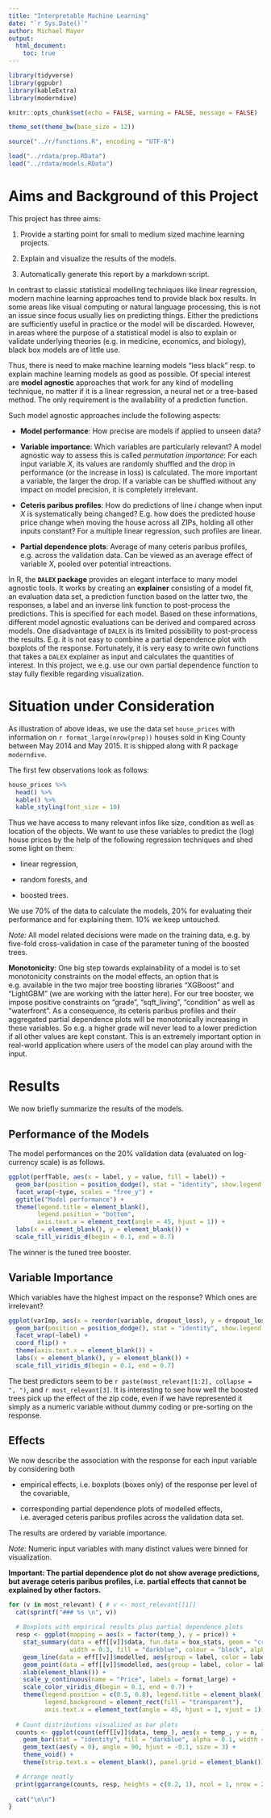 ---
title: "Interpretable Machine Learning"
date: "`r Sys.Date()`"
author: Michael Mayer
output:
  html_document:
    toc: true
---

```{r setup, warning = FALSE, message = FALSE, echo = FALSE}
library(tidyverse)
library(ggpubr)
library(kableExtra)
library(moderndive)

knitr::opts_chunk$set(echo = FALSE, warning = FALSE, message = FALSE) 

theme_set(theme_bw(base_size = 12))

source("../r/functions.R", encoding = "UTF-8")

load("../rdata/prep.RData")
load("../rdata/models.RData")


```

# Aims and Background of this Project

This project has three aims:

1) Provide a starting point for small to medium sized machine learning projects.

2) Explain and visualize the results of the models.

3) Automatically generate this report by a markdown script.

In contrast to classic statistical modelling techniques like linear regression, modern machine learning approaches tend to provide black box results. In some areas like visual computing or natural language processing, this is not an issue since focus usually lies on predicting things. Either the predictions are sufficiently useful in practice or the model will be discarded. However, in areas where the purpose of a statistical model is also to explain or validate underlying theories (e.g. in medicine, economics, and biology), black box models are of little use. 

Thus, there is need to make machine learning models "less black" resp. to explain machine learning models as good as possible. Of special interest are **model agnostic** approaches that work for any kind of modelling technique, no matter if it is a linear regression, a neural net or a tree-based method. The only requirement is the availability of a prediction function.

Such model agnostic approaches include the following aspects:

- **Model performance**: How precise are models if applied to unseen data?

- **Variable importance**: Which variables are particularly relevant? A model agnostic way to assess this is called *permutation importance*: For each input variable $X$, its values are randomly shuffled and the drop in performance (or the increase in loss) is calculated. The more important a variable, the larger the drop. If a variable can be shuffled without any impact on model precision, it is completely irrelevant.

- **Ceteris paribus profiles**: How do predictions of line $i$ change when input $X$ is systematically being changed? E.g. how does the predicted house price change when moving the house across all ZIPs, holding all other inputs constant? For a multiple linear regression, such profiles are linear. 

- **Partial dependence plots**: Average of many ceteris paribus profiles, e.g. across the validation data. Can be viewed as an average effect of variable $X$, pooled over potential intreactions.

In R, the **`DALEX` package** provides an elegant interface to many model agnostic tools. It works by creating an **explainer** consisting of a model fit, an evaluation data set, a prediction function based on the latter two, the responses, a label and an inverse link function to post-process the predictions. This is specified for each model. Based on these informations, different model agnostic evaluations can be derived and compared across models. One disadvantage of `DALEX` is its limited possibility to post-process the results. E.g. it is not easy to combine a partial dependence plot with boxplots of the response. Fortunately, it is very easy to write own functions that takes a `DALEX` explainer as input and calculates the quantities of interest. In this project, we e.g. use our own partial dependence function to stay fully flexible regarding visualization.

# Situation under Consideration

As illustration of above ideas, we use the data set `house_prices` with information on `r format_large(nrow(prep))` houses sold in King County between May 2014 and May 2015. It is shipped along with R package `moderndive`.

The first few observations look as follows:

```{r}
house_prices %>% 
  head() %>% 
  kable() %>%
  kable_styling(font_size = 10)
```

Thus we have access to many relevant infos like size, condition as well as location of the objects. We want to use these variables to predict the (log) house prices by the help of the following regression techniques and shed some light on them: 

- linear regression,

- random forests, and

- boosted trees.

We use 70% of the data to calculate the models, 20% for evaluating their performance and for explaining them. 10% we keep untouched.

*Note:* All model related decisions were made on the training data, e.g. by five-fold cross-validation in case of the parameter tuning of the boosted trees.

**Monotonicity**: One big step towards explainability of a model is to set monotonicity constraints on the model effects, an option that is e.g. available in the two major tree boosting libraries "XGBoost" and "LightGBM" (we are working with the latter here). For our tree booster, we impose positive constraints on "grade", "sqft_living", "condition" as well as "waterfront". As a consequence, its ceteris paribus profiles and their aggregated partial dependence plots will be monotonically increasing in these variables. So e.g. a higher grade will never lead to a lower prediction if all other values are kept constant. This is an extremely important option in real-world application where users of the model can play around with the input.

# Results

We now briefly summarize the results of the models.

## Performance of the Models

The model performances on the 20% validation data (evaluated on log-currency scale) is as follows.

```{r}
ggplot(perfTable, aes(x = label, y = value, fill = label)) + 
  geom_bar(position = position_dodge(), stat = "identity", show.legend = FALSE) +
  facet_wrap(~type, scales = "free_y") +
  ggtitle("Model performance") + 
  theme(legend.title = element_blank(), 
        legend.position = "bottom", 
        axis.text.x = element_text(angle = 45, hjust = 1)) +
  labs(x = element_blank(), y = element_blank()) +
  scale_fill_viridis_d(begin = 0.1, end = 0.7)
```

The winner is the tuned tree booster.

## Variable Importance

Which variables have the highest impact on the response? Which ones are irrelevant?

```{r}
ggplot(varImp, aes(x = reorder(variable, dropout_loss), y = dropout_loss, fill = label)) + 
  geom_bar(position = position_dodge(), stat = "identity", show.legend = FALSE) +
  facet_wrap(~label) +
  coord_flip() +
  theme(axis.text.x = element_blank()) +
  labs(x = element_blank(), y = element_blank()) +
  scale_fill_viridis_d(begin = 0.1, end = 0.7)
```

The best predictors seem to be `r paste(most_relevant[1:2], collapse = ", ")`, and `r most_relevant[3]`. It is interesting to see how well the boosted trees pick up the effect of the zip code, even if we have represented it simply as a numeric variable without dummy coding or pre-sorting on the response.

## Effects

We now describe the association with the response for each input variable by considering both

- empirical effects, i.e. boxplots (boxes only) of the response per level of the covariable,

- corresponding partial dependence plots of modelled effects, i.e. averaged ceteris paribus profiles across the validation data set.

The results are ordered by variable importance.

*Note:* Numeric input variables with many distinct values were binned for visualization.

**Important: The partial dependence plot do not show average predictions, but average ceteris paribus profiles, i.e. partial effects that cannot be explained by other factors.**

```{r, results = "asis"}
for (v in most_relevant) { # v <- most_relevant[[1]]
  cat(sprintf("### %s \n", v))
  
  # Boxplots with empirical results plus partial dependence plots
  resp <- ggplot(mapping = aes(x = factor(temp_), y = price)) +
    stat_summary(data = eff[[v]]$data, fun.data = box_stats, geom = "crossbar",
                 width = 0.3, fill = "darkblue", colour = "black", alpha = 0.1) +
    geom_line(data = eff[[v]]$modelled, aes(group = label, color = label), size = 1.5) +
    geom_point(data = eff[[v]]$modelled, aes(group = label, color = label), size = 4) +
    xlab(element_blank()) +
    scale_y_continuous(name = "Price", labels = format_large) +
    scale_color_viridis_d(begin = 0.1, end = 0.7) +
    theme(legend.position = c(0.5, 0.8), legend.title = element_blank(),
          legend.background = element_rect(fill = "transparent"),
          axis.text.x = element_text(angle = 45, hjust = 1, vjust = 1))
  
  # Count distributions visualized as bar plots
  counts <- ggplot(count(eff[[v]]$data, temp_), aes(x = temp_, y = n, label = format_large(n))) +
    geom_bar(stat = "identity", fill = "darkblue", alpha = 0.1, width = 0.3) +
    geom_text(aes(y = 0), angle = 90, hjust = -0.1, size = 3) +
    theme_void() +
    theme(strip.text.x = element_blank(), panel.grid = element_blank())

  # Arrange neatly
  print(ggarrange(counts, resp, heights = c(0.2, 1), ncol = 1, nrow = 2, align = "v"))
  
  cat("\n\n")
}
```
